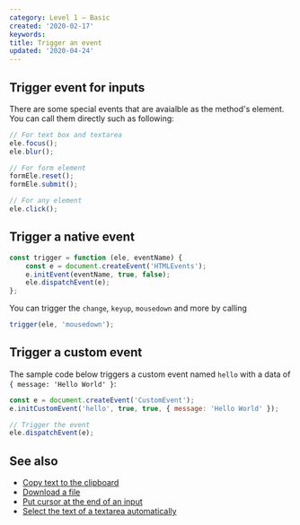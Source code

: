 ```yaml
---
category: Level 1 — Basic
created: '2020-02-17'
keywords:
title: Trigger an event
updated: '2020-04-24'
---
```


## Trigger event for inputs

There are some special events that are avaialble as the method's element. You can call them directly such as following:

```js
// For text box and textarea
ele.focus();
ele.blur();

// For form element
formEle.reset();
formEle.submit();

// For any element
ele.click();
```

## Trigger a native event

```js
const trigger = function (ele, eventName) {
    const e = document.createEvent('HTMLEvents');
    e.initEvent(eventName, true, false);
    ele.dispatchEvent(e);
};
```

You can trigger the `change`, `keyup`, `mousedown` and more by calling

```js
trigger(ele, 'mousedown');
```

## Trigger a custom event

The sample code below triggers a custom event named `hello` with a data of `{ message: 'Hello World' }`:

```js
const e = document.createEvent('CustomEvent');
e.initCustomEvent('hello', true, true, { message: 'Hello World' });

// Trigger the event
ele.dispatchEvent(e);
```

## See also

-   [Copy text to the clipboard](https://phuoc.ng/collection/html-dom/copy-text-to-the-clipboard)
-   [Download a file](https://phuoc.ng/collection/html-dom/download-a-file)
-   [Put cursor at the end of an input](https://phuoc.ng/collection/html-dom/put-cursor-at-the-end-of-an-input)
-   [Select the text of a textarea automatically](https://phuoc.ng/collection/html-dom/select-the-text-of-a-textarea-automatically)
